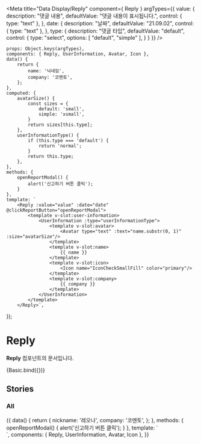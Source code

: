
<Meta
    title="Data Display/Reply"
    component={ Reply }
    argTypes={{
        value: {
            description: "댓글 내용",
            defaultValue: "댓글 내용이 표시됩니다.",
            control: { type: "text" },
        },
        date: {
            description: "날짜",
            defaultValue: "21.09.02",
            control: { type: "text" },
        },
        type: {
            description: "댓글 타입",
            defaultValue: "default",
            control: {
                type: "select",
                options: [
                    "default",
                    "simple"
                ],
            }
        }
    }}
/>

    props: Object.keys(argTypes),
    components: { Reply, UserInformation, Avatar, Icon },
    data() {
        return {
            name: '닉네임',
            company: '코멘토',
        };
    },
    computed: {
        avatarSize() {
            const sizes = {
                default: 'small',
                simple: 'xsmall',
            }
            return sizes[this.type];
        },
        userInformationType() {
            if (this.type === 'default') {
                return 'normal';
            }
            return this.type;
        },
    },
    methods: {
        openReportModal() {
            alert('신고하기 버튼 클릭');
        }
    },
    template: `
        <Reply :value="value" :date="date" @clickReportButton="openReportModal">
            <template v-slot:user-information>
                <UserInformation :type="userInformationType">
                    <template v-slot:avatar>
                        <Avatar type="text" :text="name.substr(0, 1)" :size="avatarSize"/>
                    </template>
                    <template v-slot:name>
                        {{ name }}
                    </template>
                    <template v-slot:icon>
                        <Icon name="IconCheckSmallFill" color="primary"/>
                    </template>
                    <template v-slot:company>
                        {{ company }}
                    </template>
                </UserInformation>
            </template>
        </Reply>`,
});

# Reply

**Reply** 컴포넌트의 문서입니다.

<Story name="Basic" height="100px">
    {Basic.bind({})}
</Story>

<ArgsTable story="Basic" />


## Stories
### All
<Canvas>
    <Story name="All" height="100px">
        {{
            data() {
                return {
                    nickname: '레오나',
                    company: '코멘토',
                };
            },
            methods: {
                openReportModal() {
                    alert('신고하기 버튼 클릭');
                }
            },
            template: `
                <div>
                    <Reply value="댓글 내용이 표시됩니다." date="21.09.02" @clickReportButton="openReportModal">
                        <template v-slot:user-information>
                            <UserInformation type="normal">
                                <template v-slot:avatar>
                                    <Avatar type="text" :text="nickname.substr(0, 1)" size="small"/>
                                </template>
                                <template v-slot:name>
                                    {{ nickname }}
                                </template>
                                <template v-slot:icon>
                                    <Icon name="IconCheckSmallFill" color="primary"/>
                                </template>
                                <template v-slot:company>
                                    {{ company }}
                                </template>
                            </UserInformation>
                        </template>
                    </Reply>
                    <Reply value="댓글 내용이 표시됩니다." date="21.09.02">
                        <template v-slot:user-information>
                            <UserInformation type="simple">
                                <template v-slot:avatar>
                                    <Avatar type="text" :text="nickname.substr(0, 1)" size="xsmall"/>
                                </template>
                                <template v-slot:name>
                                    {{ nickname }}
                                </template>
                                <template v-slot:icon>
                                    <Icon name="IconCheckSmallFill" color="primary"/>
                                </template>
                                <template v-slot:company>
                                    {{ company }}
                                </template>
                            </UserInformation>
                        </template>
                    </Reply>
                </div>
            `,
            components: { Reply, UserInformation, Avatar, Icon },
        }}
    </Story>
</Canvas>

